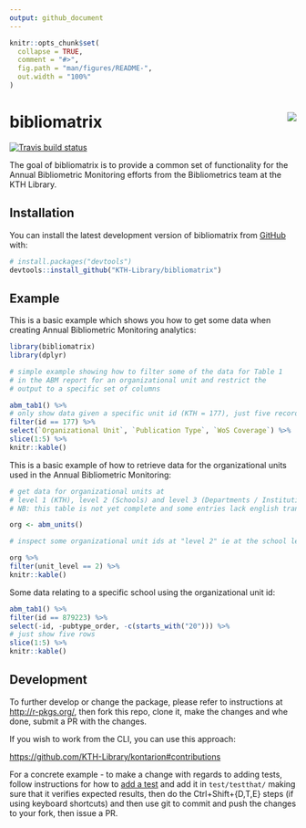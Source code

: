 ```yaml
---
output: github_document
---
```


<!-- README.md is generated from README.Rmd. Please edit that file -->

```r
knitr::opts_chunk$set(
  collapse = TRUE,
  comment = "#>",
  fig.path = "man/figures/README-",
  out.width = "100%"
)
```

# bibliomatrix <img src="man/figures/sticker.png" align="right" />

<!-- badges: start -->
[![Travis build status](https://travis-ci.org/KTH-Library/bibliomatrix.svg?branch=master)](https://travis-ci.org/KTH-Library/bibliomatrix)
<!-- badges: end -->

The goal of bibliomatrix is to provide a common set of functionality for the Annual Bibliometric Monitoring efforts from the Bibliometrics team at the KTH Library.

## Installation

You can install the latest development version of bibliomatrix from [GitHub](https://KTH-Library.github.com/bibliomatrix) with:

``` r
# install.packages("devtools")
devtools::install_github("KTH-Library/bibliomatrix")
```

## Example

This is a basic example which shows you how to get some data when creating Annual Bibliometric Monitoring analytics:

```r
library(bibliomatrix)
library(dplyr)

# simple example showing how to filter some of the data for Table 1
# in the ABM report for an organizational unit and restrict the
# output to a specific set of columns

abm_tab1() %>% 
# only show data given a specific unit id (KTH = 177), just five records
filter(id == 177) %>%
select(`Organizational Unit`, `Publication Type`, `WoS Coverage`) %>%
slice(1:5) %>%
knitr::kable()

```

This is a basic example of how to retrieve data for the organizational units used in the Annual Bibliometric Monitoring:

```r
# get data for organizational units at 
# level 1 (KTH), level 2 (Schools) and level 3 (Departments / Institutions)
# NB: this table is not yet complete and some entries lack english translations

org <- abm_units()

# inspect some organizational unit ids at "level 2" ie at the school level

org %>%
filter(unit_level == 2) %>%
knitr::kable()

```

Some data relating to a specific school using the organizational unit id:

```r

abm_tab1() %>%
filter(id == 879223) %>%
select(-id, -pubtype_order, -c(starts_with("20"))) %>%
# just show five rows
slice(1:5) %>%
knitr::kable()
```

## Development

To further develop or change the package, please refer to instructions at <http://r-pkgs.org/>, then fork this repo, clone it, make the changes and whe done, submit a PR with the changes.

If you wish to work from the CLI, you can use this approach:

<https://github.com/KTH-Library/kontarion#contributions>

For a concrete example - to make a change with regards to adding tests, follow instructions for how to [add a test](https://r-pkgs.org/tests.html) and add it in `test/testthat/` making sure that it verifies expected results, then do the Ctrl+Shift+{D,T,E} steps (if using keyboard shortcuts) and then use git to commit and push the changes to your fork, then issue a PR.
